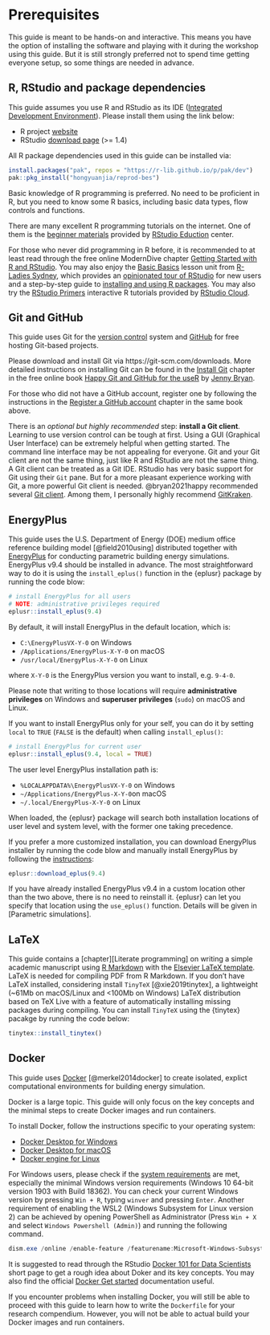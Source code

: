 # Prerequisites {-}

This guide is meant to be hands-on and interactive. This means you have the
option of installing the software and playing with it during the workshop using
this guide. But it is still strongly preferred not to spend time getting
everyone setup, so some things are needed in advance.

## R, RStudio and package dependencies {-}

This guide assumes you use R and RStudio as its IDE
([Integrated Development Environment](https://en.wikipedia.org/wiki/Integrated_development_environment)).
Please install them using the link below:

* R project [website](https://www.r-project.org)
* RStudio [download page](https://rstudio.com/products/rstudio/download/#download) (>= 1.4)

All R package dependencies used in this guide can be installed via:

```r
install.packages("pak", repos = "https://r-lib.github.io/p/pak/dev")
pak::pkg_install("hongyuanjia/reprod-bes")
```

Basic knowledge of R programming is preferred. No need to be proficient in R,
but you need to know some R basics, including basic data types, flow controls
and functions.

There are many excellent R programming tutorials on the internet. One of them is
the [beginner materials](https://education.rstudio.com/learn/beginner/) provided
by [RStudio Eduction](https://education.rstudio.com/) center.

For those who never did programming in R before, it is recommended to at least
read through the free online ModernDive chapter
[Getting Started with R and RStudio](https://moderndive.netlify.com/1-getting-started.html).
You may also enjoy the
[Basic Basics](https://rladiessydney.org/courses/ryouwithme/basicbasics)
lesson unit from
[R-Ladies Sydney](https://rladiessydney.org/),
which provides an
[opinionated tour of RStudio](https://rladiessydney.org/courses/ryouwithme/01-basicbasics-1/)
for new users and a step-by-step guide to
[installing and using R packages](https://rladiessydney.org/courses/ryouwithme/01-basicbasics-2/).
You may also try the
[RStudio Primers](https://rstudio.cloud/learn/primers)
interactive R tutorials provided by
[RStudio Cloud](https://rstudio.cloud/).

## Git and GitHub {-}

This guide uses Git for the [version control](https://en.wikipedia.org/wiki/Version_control)
system and [GitHub](https://github.com/) for free hosting Git-based projects.

Please download and install Git via https://git-scm.com/downloads. More detailed
instructions on installing Git can be found in the
[Install Git](https://happygitwithr.com/install-git.html)
chapter in the free online book
[Happy Git and GitHub for the useR](https://happygitwithr.com/)
by
[Jenny Bryan](https://jennybryan.org/).

For those who did not have a GitHub account, register one by following the
instructions in the
[Register a GitHub account](https://happygitwithr.com/github-acct.html)
chapter in the same book above.

There is an *optional but highly recommended* step: **install a Git client**.
Learning to use version control can be tough at first. Using a GUI (Graphical
User Interface) can be extremely helpful when getting started. The command line
interface may be not appealing for everyone.
Git and your Git client are not the same thing, just like R and RStudio are not
the same thing. A Git client can be treated as a Git IDE. RStudio has very basic
support for Git using their `Git` pane. But for a more pleasant experience
working with Git, a more powerful Git client is needed. @bryan2021happy
recommended several
[Git client](https://happygitwithr.com/git-client.html#recommended-git-clients).
Among them, I personally highly recommend [GitKraken](https://www.gitkraken.com/).

## EnergyPlus {-}

This guide uses the U.S. Department of Energy (DOE) medium office reference
building model [@field2010using] distributed together with
[EnergyPlus](https://www.energyplus.net/) for conducting parametric
building energy simulations. EnergyPlus v9.4 should be installed in advance.
The most straightforward way to do it is using the `install_eplus()` function in
the {eplusr} package by running the code blow:

```r
# install EnergyPlus for all users
# NOTE: administrative privileges required
eplusr::install_eplus(9.4)
```

By default, it will install EnergyPlus in the default location, which is:

- `C:\EnergyPlusVX-Y-0` on Windows
- `/Applications/EnergyPlus-X-Y-0` on macOS
- `/usr/local/EnergyPlus-X-Y-0` on Linux

where `X-Y-0` is the EnergyPlus version you want to install, e.g. `9-4-0`.

Please note that writing to those locations will require **administrative
privileges** on Windows and **superuser privileges** (`sudo`) on macOS and
Linux.

If you want to install EnergyPlus only for your self, you can do it by
setting `local` to `TRUE` (`FALSE` is the default) when calling `install_eplus()`:

```r
# install EnergyPlus for current user
eplusr::install_eplus(9.4, local = TRUE)
```

The user level EnergyPlus installation path is:

- `%LOCALAPPDATA%\EnergyPlusVX-Y-0` on Windows
- `~/Applications/EnergyPlus-X-Y-0`on macOS
- `~/.local/EnergyPlus-X-Y-0` on Linux

When loaded, the {eplusr} package will search both installation locations of
user level and system level, with the former one taking precedence.

If you prefer a more customized installation, you can download EnergyPlus
installer by running the code blow and manually install EnergyPlus by following
the [instructions](https://energyplus.net/installation-linux):

```r
eplusr::download_eplus(9.4)
```

If you have already installed EnergyPlus v9.4 in a custom location other than
the two above, there is no need to reinstall it. {eplusr} can let you specify
that location using the `use_eplus()` function. Details will be given in
[Parametric simulations].

## LaTeX {-}

This guide contains a [chapter][Literate programming] on writing a simple academic
manuscript using [R Markdown](xie2018markdown) with the
[Elsevier LaTeX template](https://www.elsevier.com/authors/policies-and-guidelines/latex-instructions).
LaTeX is needed for compiling PDF from R Markdown. If you don't have LaTeX
installed, considering install `TinyTeX` [@xie2019tinytex], a lightweight (~61Mb
on macOS/Linux and <100Mb on Windows) LaTeX distribution based on TeX Live with
a feature of automatically installing missing packages during compiling. You
can install `TinyTeX` using the {tinytex} pacakge by running the code below:

```r
tinytex::install_tinytex()
```

## Docker {-}

This guide uses [Docker](https://www.docker.com/) [@merkel2014docker] to create
isolated, explict computational environments for building energy simulation.

Docker is a large topic. This guide will only focus on the key concepts and the
minimal steps to create Docker images and run containers.

To install Docker, follow the instructions specific to your operating system:

* [Docker Desktop for Windows](https://docs.docker.com/docker-for-windows/install/)
* [Docker Desktop for macOS](https://docs.docker.com/docker-for-mac/install/)
* [Docker engine for Linux](https://docs.docker.com/engine/install/)

For Windows users, please check if the
[system requirements](https://docs.docker.com/docker-for-windows/install/#system-requirements)
are met, especially the minimal Windows version requirements (Windows 10 64-bit
version 1903 with Build 18362). You can check your current Windows version by
pressing `Win + R`, typing `winver` and pressing `Enter`.
Another requirement of enabling the WSL2
(Windows Subsystem for Linux version 2) can be achieved by opening PowerShell as
Administrator (Press `Win + X` and select `Windows Powershell (Admin)`) and
running the following command.

```powershell
dism.exe /online /enable-feature /featurename:Microsoft-Windows-Subsystem-Linux /all /norestart
```

It is suggested to read through the RStudio
[Docker 101 for Data Scientists](https://environments.rstudio.com/docker.html)
short page to get a rough idea about Doker and its key concepts. You may also
find the official [Docker Get started](https://docs.docker.com/get-started/)
documentation useful.

If you encounter problems when installing Docker, you will still be able to
proceed with this guide to learn how to write the `Dockerfile` for your research
compendium. However, you will not be able to actual build your Docker images and
run containers.

